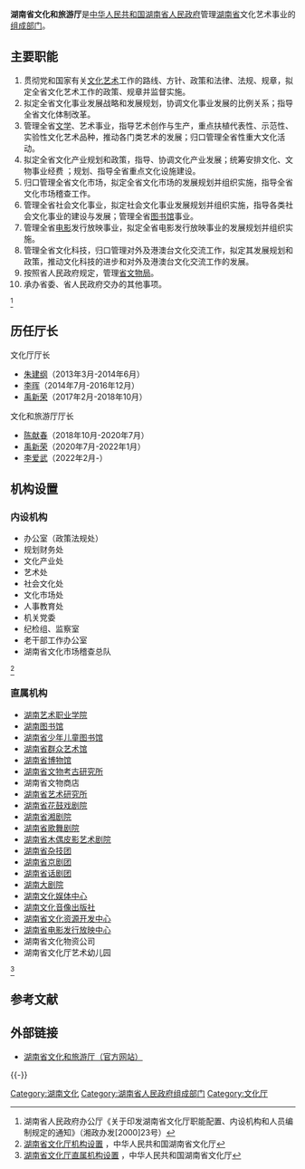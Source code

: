 {{Infobox PRCG
|机构名称=湖南省文化和旅游厅
|标志1=Red star.svg
|标志1说明=[[s:国务院关于国家行政机关和企业事业单位社会团体印章管理的规定|1999年规定]]：[[印章|印章]][[直径|直径]]4.2厘米，中央刊[[五角星|五角星]]，由[[湖南省人民政府|湖南省人民政府]]制发。
|职位1=厅长
|人员1=[[李爱武|李爱武]]
|职位2=副厅长
|人员2=[[陈远平|陈远平]]{{wrap}}[[张希慧|张希慧]]{{wrap}}[[尚斌|尚　斌]]{{wrap}}[[张霞|张　霞]]{{wrap}}[[张帆_(1964年)|张　帆]]
|人数2=5
|成立时间=
|上级机构=[[湖南省人民政府|湖南省人民政府]]
|机构类型=[[湖南省人民政府组成部门|湖南省人民政府组成部门]]
|行政级别=正地厅级
|前身=
|地址1=[[湖南省|湖南省]][[长沙市|长沙市]][[天心区|天心区]]新姚南路66号
|网站=湖南省文化和旅游厅
|网址=https://whhlyt.hunan.gov.cn/
}}
'''湖南省文化和旅游厅'''是[[中华人民共和国|中华人民共和国]][[湖南省人民政府|湖南省人民政府]]管理[[湖南省|湖南省]]文化艺术事业的[[湖南省人民政府组成部门|组成部门]]。

==主要职能==
#贯彻党和国家有关[[文化|文化]][[艺术|艺术]]工作的路线、方针、政策和法律、法规、规章，拟定全省文化艺术工作的政策、规章并监督实施。
#拟定全省文化事业发展战略和发展规划，协调文化事业发展的比例关系；指导全省文化体制改革。
#管理全省[[文学|文学]]、艺术事业，指导艺术创作与生产，重点扶植代表性、示范性、实验性文化艺术品种，推动各门类艺术的发展；归口管理全省性重大文化活动。
#拟定全省文化产业规划和政策，指导、协调文化产业发展；统筹安排文化、文物事业经费 ；规划、指导全省重点文化设施建设。
#归口管理全省文化市场，拟定全省文化市场的发展规划并组织实施，指导全省文化市场稽查工作。
#管理全省社会文化事业，拟定社会文化事业发展规划并组织实施，指导各类社会文化事业的建设与发展；管理全省[[图书馆|图书馆]]事业。
#管理全省[[电影|电影]]发行放映事业，拟定全省电影发行放映事业的发展规划并组织实施。
#管理全省文化科技，归口管理对外及港澳台文化交流工作，拟定其发展规划和政策，推动文化科技的进步和对外及港澳台文化交流工作的发展。
#按照省人民政府规定，管理[[湖南省文物局|省文物局]]。
#承办省委、省人民政府交办的其他事项。
<ref>湖南省人民政府办公厅《关于印发湖南省文化厅职能配置、内设机构和人员编制规定的通知》（湘政办发[2000]23号）</ref>

==历任厅长==
; 文化厅厅长
*[[朱建纲|朱建纲]]（2013年3月-2014年6月）
*[[李晖_(湖南)|李晖]]（2014年7月-2016年12月）
*[[禹新荣|禹新荣]]（2017年2月-2018年10月）

; 文化和旅游厅厅长
*[[陈献春|陈献春]]（2018年10月-2020年7月）
*[[禹新荣|禹新荣]]（2020年7月-2022年1月）
*[[李爱武|李爱武]]（2022年2月-）

==机构设置==
===内设机构===
*办公室（政策法规处） 
*规划财务处
*文化产业处 
*艺术处 
*社会文化处 
*文化市场处 
*人事教育处 
*机关党委 
*纪检组、监察室 
*老干部工作办公室 
*湖南省文化市场稽查总队 
<ref>[http://www.culture.hn.cn/about_nsjg.html/ 湖南省文化厅机构设置] {{Wayback|url=http://www.culture.hn.cn/about_nsjg.html/ |date=20130720090349 }}，中华人民共和国湖南省文化厅</ref>

===直属机构===
*[[湖南艺术职业学院|湖南艺术职业学院]] 
*[[湖南图书馆|湖南图书馆]] 
*[[湖南省少年儿童图书馆|湖南省少年儿童图书馆]] 
*[[湖南省群众艺术馆|湖南省群众艺术馆]] 
*[[湖南省博物馆|湖南省博物馆]] 
*[[湖南省文物考古研究所|湖南省文物考古研究所]] 
*湖南省文物商店 
*[[湖南省艺术研究所|湖南省艺术研究所]] 
*[[湖南省花鼓戏剧院|湖南省花鼓戏剧院]] 
*[[湖南省湘剧院|湖南省湘剧院]] 
*[[湖南省歌舞剧院|湖南省歌舞剧院]] 
*[[湖南省木偶皮影艺术剧院|湖南省木偶皮影艺术剧院]] 
*[[湖南省杂技团|湖南省杂技团]] 
*[[湖南省京剧团|湖南省京剧团]] 
*[[湖南省话剧团|湖南省话剧团]] 
*[[湖南大剧院|湖南大剧院]] 
*[[湖南文化娱体中心|湖南文化娱体中心]] 
*[[湖南文化音像出版社|湖南文化音像出版社]] 
*[[湖南省文化资源开发中心|湖南省文化资源开发中心]] 
*[[湖南省电影发行放映中心|湖南省电影发行放映中心]] 
*湖南省文化物资公司 
*湖南省文化厅艺术幼儿园 
<ref>[http://www.hnwr.gov.cn/jgjj_hnwr_zsdw.asp/ 湖南省文化厅直属机构设置] {{Wayback|url=http://www.hnwr.gov.cn/jgjj_hnwr_zsdw.asp/ |date=20100521085823 }}，中华人民共和国湖南省文化厅</ref>

==参考文献==
{{Reflist}}

==外部链接==
*[https://whhlyt.hunan.gov.cn/ 湖南省文化和旅游厅（官方网站）] {{Wayback|url=https://whhlyt.hunan.gov.cn/ |date=20210119021151 }}  {{zh icon}}

{{-}}
{{湖南省人民政府}}

[[Category:湖南文化|Category:湖南文化]]
[[Category:湖南省人民政府组成部门|Category:湖南省人民政府组成部门]]
[[Category:文化厅|Category:文化厅]]